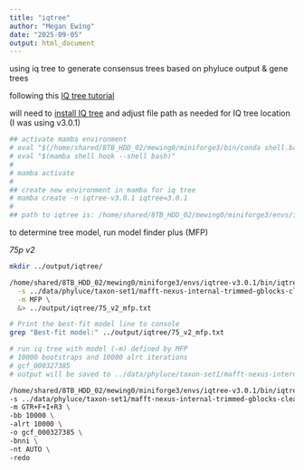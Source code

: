 ```yaml
---
title: "iqtree"
author: "Megan Ewing"
date: "2025-09-05"
output: html_document
---
```


using iq tree to generate consensus trees based on phyluce output & gene trees

following this [IQ tree tutorial](https://iqtree.github.io/doc/Tutorial)

will need to [install IQ tree](https://iqtree.github.io/) and adjust file path as needed for IQ tree location (I was using v3.0.1)

```bash
## activate mamba environment 
# eval "$(/home/shared/8TB_HDD_02/mewing0/miniforge3/bin/conda shell.bash hook)"
# eval "$(mamba shell hook --shell bash)"
#
# mamba activate
#
## create new environment in mamba for iq tree
# mamba create -n iqtree-v3.0.1 iqtree=3.0.1
#
## path to iqtree is: /home/shared/8TB_HDD_02/mewing0/miniforge3/envs/iqtree-v3.0.1/bin/iqtree3
```

to determine tree model, run model finder plus (MFP)

*75p v2*

```bash
mkdir ../output/iqtree/

/home/shared/8TB_HDD_02/mewing0/miniforge3/envs/iqtree-v3.0.1/bin/iqtree3 \
  -s ../data/phyluce/taxon-set1/mafft-nexus-internal-trimmed-gblocks-clean-75p_v2-raxml/mafft-nexus-internal-trimmed-gblocks-clean-75p_v2-raxml.phylip \
  -m MFP \
  &> ../output/iqtree/75_v2_mfp.txt

# Print the best-fit model line to console
grep "Best-fit model:" ../output/iqtree/75_v2_mfp.txt

```

```bash
# run iq tree with model (-m) defined by MFP
# 10000 bootstraps and 10000 alrt iterations
# gcf_000327385
# output will be saved to ../data/phyluce/taxon-set1/mafft-nexus-internal-trimmed-gblocks-clean-75p_v2-raxml/

/home/shared/8TB_HDD_02/mewing0/miniforge3/envs/iqtree-v3.0.1/bin/iqtree3  \
-s ../data/phyluce/taxon-set1/mafft-nexus-internal-trimmed-gblocks-clean-75p_v2-raxml/mafft-nexus-internal-trimmed-gblocks-clean-75p_v2-raxml.phylip \
-m GTR+F+I+R3 \
-bb 10000 \
-alrt 10000 \
-o gcf_000327385 \
-bnni \
-nt AUTO \
-redo
```

```r

```
